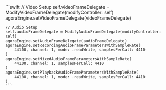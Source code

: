 <PlatformWrapper platform="ios">
    ```swift
    // Video Setup
    self.videoFrameDelegate = ModifyVideoFrameDelegate(modifyController: self)
    agoraEngine.setVideoFrameDelegate(videoFrameDelegate)

    // Audio Setup
    self.audioFrameDelegate = ModifyAudioFrameDelegate(modifyController: self)
    agoraEngine.setAudioFrameDelegate(audioFrameDelegate)
    agoraEngine.setRecordingAudioFrameParametersWithSampleRate(
        44100, channel: 1, mode: .readWrite, samplesPerCall: 4410
    )
    agoraEngine.setMixedAudioFrameParametersWithSampleRate(
        44100, channel: 1, samplesPerCall: 4410
    )
    agoraEngine.setPlaybackAudioFrameParametersWithSampleRate(
        44100, channel: 1, mode: .readWrite, samplesPerCall: 4410
    )
    ```
</PlatformWrapper>